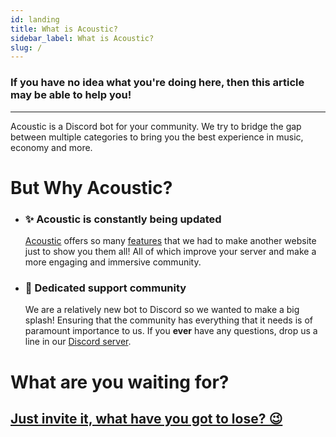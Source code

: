 ```yaml
---
id: landing
title: What is Acoustic?
sidebar_label: What is Acoustic?
slug: /
---
```


### If you have no idea what you're doing here, then this article may be able to help you!

---

Acoustic is a Discord bot for your community. We try to bridge the gap between multiple categories to bring you the best experience in music, economy and more.

# But Why Acoustic?

- ### ✨ **Acoustic is constantly being updated**

  [Acoustic](https://acoustic.to/) offers so many [features](/features) that we had to make another website just to show you them all! All of which improve your server and make a more engaging and immersive community.

- ### 👋 **Dedicated support community**
  We are a relatively new bot to Discord so we wanted to make a big splash! Ensuring that the community has everything that it needs is of paramount importance to us. If you **ever** have any questions, drop us a line in our [Discord server](https://acoustic.to/support).

# What are you waiting for?

## [Just invite it, what have you got to lose? 😉](https://acoustic.to/invite)
